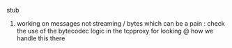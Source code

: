 stub

1) working on messages not streaming / bytes which can be a pain : check the use of the bytecodec logic in the tcpproxy for looking @ how we handle this there
